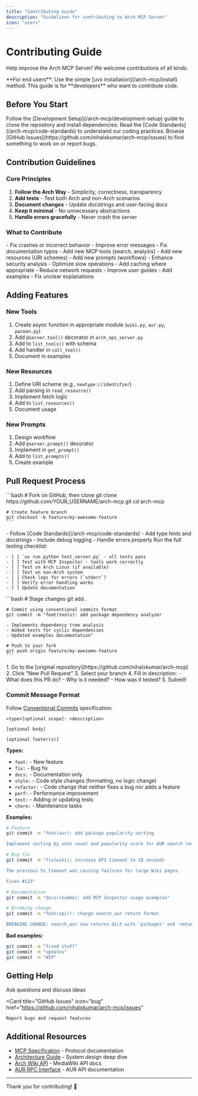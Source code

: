 ```yaml
---
title: "Contributing Guide"
description: "Guidelines for contributing to Arch MCP Server"
icon: "users"
---
```


# Contributing Guide

Help improve the Arch MCP Server! We welcome contributions of all kinds.

<Note>
**For end users**: Use the simple [uvx installation](/arch-mcp/install) method. This guide is for **developers** who want to contribute code.
</Note>

## Before You Start

<Steps>
  <Step title="Set up development environment">
    Follow the [Development Setup](/arch-mcp/development-setup) guide to clone the repository and install dependencies.
  </Step>
  
  <Step title="Review code standards">
    Read the [Code Standards](/arch-mcp/code-standards) to understand our coding practices.
  </Step>
  
  <Step title="Check existing issues">
    Browse [GitHub Issues](https://github.com/nihalxkumar/arch-mcp/issues) to find something to work on or report bugs.
  </Step>
</Steps>

## Contribution Guidelines

### Core Principles

1. **Follow the Arch Way** - Simplicity, correctness, transparency
2. **Add tests** - Test both Arch and non-Arch scenarios  
3. **Document changes** - Update docstrings and user-facing docs
4. **Keep it minimal** - No unnecessary abstractions
5. **Handle errors gracefully** - Never crash the server

### What to Contribute

<AccordionGroup>
  <Accordion title="Bug Fixes">
    - Fix crashes or incorrect behavior
    - Improve error messages
    - Fix documentation typos
  </Accordion>
  
  <Accordion title="New Features">
    - Add new MCP tools (search, analysis)
    - Add new resources (URI schemes)
    - Add new prompts (workflows)
    - Enhance security analysis
  </Accordion>
  
  <Accordion title="Performance">
    - Optimize slow operations
    - Add caching where appropriate
    - Reduce network requests
  </Accordion>
  
  <Accordion title="Documentation">
    - Improve user guides
    - Add examples
    - Fix unclear explanations
  </Accordion>
</AccordionGroup>

## Adding Features

### New Tools

1. Create async function in appropriate module (`wiki.py`, `aur.py`, `pacman.py`)
2. Add `@server.tool()` decorator in `arch_ops_server.py`
3. Add to `list_tools()` with schema
4. Add handler in `call_tool()`
5. Document in examples

### New Resources

1. Define URI scheme (e.g., `newtype://identifier`)
2. Add parsing in `read_resource()`
3. Implement fetch logic
4. Add to `list_resources()`
5. Document usage

### New Prompts

1. Design workflow
2. Add `@server.prompt()` decorator
3. Implement in `get_prompt()`
4. Add to `list_prompts()`
5. Create example

## Pull Request Process

<Steps>
  <Step title="Fork and Branch">
    ```bash
    # Fork on GitHub, then clone
    git clone https://github.com/YOUR_USERNAME/arch-mcp.git
    cd arch-mcp
    
    # Create feature branch
    git checkout -b feature/my-awesome-feature
    ```
  </Step>
  
  <Step title="Make Changes">
    - Follow [Code Standards](/arch-mcp/code-standards)
    - Add type hints and docstrings
    - Include debug logging
    - Handle errors properly
  </Step>
  
  <Step title="Test Your Changes">
    Run the full testing checklist:
    
    - [ ] `uv run python test_server.py` - all tests pass
    - [ ] Test with MCP Inspector - tools work correctly
    - [ ] Test on Arch Linux (if available)
    - [ ] Test on non-Arch system
    - [ ] Check logs for errors (`stderr`)
    - [ ] Verify error handling works
    - [ ] Update documentation
  </Step>
  
  <Step title="Commit and Push">
    ```bash
    # Stage changes
    git add .
    
    # Commit using conventional commits format
    git commit -m "feat(tools): add package dependency analyzer
    
    - Implements dependency tree analysis
    - Added tests for cyclic dependencies
    - Updated examples documentation"
    
    # Push to your fork
    git push origin feature/my-awesome-feature
    ```
  </Step>
  
  <Step title="Open Pull Request">
    1. Go to the [original repository](https://github.com/nihalxkumar/arch-mcp)
    2. Click "New Pull Request"
    3. Select your branch
    4. Fill in description:
       - What does this PR do?
       - Why is it needed?
       - How was it tested?
    5. Submit!
  </Step>
</Steps>

### Commit Message Format

Follow [Conventional Commits](https://www.conventionalcommits.org/) specification:

```
<type>[optional scope]: <description>

[optional body]

[optional footer(s)]
```

**Types:**
- `feat:` - New feature
- `fix:` - Bug fix
- `docs:` - Documentation only
- `style:` - Code style changes (formatting, no logic change)
- `refactor:` - Code change that neither fixes a bug nor adds a feature
- `perf:` - Performance improvement
- `test:` - Adding or updating tests
- `chore:` - Maintenance tasks

**Examples:**

```bash
# Feature
git commit -m "feat(aur): add package popularity sorting

Implement sorting by vote count and popularity score for AUR search results."

# Bug fix
git commit -m "fix(wiki): increase API timeout to 10 seconds

The previous 5s timeout was causing failures for large Wiki pages.

Fixes #123"

# Documentation
git commit -m "docs(readme): add MCP Inspector usage examples"

# Breaking change
git commit -m "feat(api)!: change search_aur return format

BREAKING CHANGE: search_aur now returns dict with 'packages' and 'metadata' keys instead of plain list."
```

**Bad examples:**
```bash
git commit -m "fixed stuff"
git commit -m "updates"
git commit -m "WIP"
```

## Getting Help

<CardGroup cols={2}>
  <Card
    title="GitHub Discussions"
    icon="comments"
    href="https://github.com/nihalxkumar/arch-mcp/discussions"
  >
    Ask questions and discuss ideas
  </Card>
  
  <Card
    title="GitHub Issues"
    icon="bug"
    href="https://github.com/nihalxkumar/arch-mcp/issues"
  >
    Report bugs and request features
  </Card>
</CardGroup>

## Additional Resources

- [MCP Specification](https://modelcontextprotocol.io/) - Protocol documentation
- [Architecture Guide](/arch-mcp/architecture) - System design deep dive
- [Arch Wiki API](https://wiki.archlinux.org/api.php) - MediaWiki API docs
- [AUR RPC Interface](https://aur.archlinux.org/rpc) - AUR API documentation

---

Thank you for contributing! 🎉

